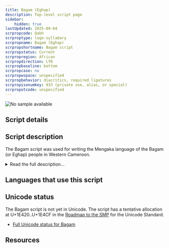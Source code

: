 ```yaml
---
title: Bagam (Eghap)
description: Top-level script page
sidebar:
    hidden: true
lastUpdated: 2025-09-04
scrpropcode: Qabh
scrproptype: logo-syllabary
scrpropname: Bagam (Eghap)
scrpropshortname: Bagam script
scrpropstatus: Current
scrpropregion: African
scrpropdirection: LTR
scrpropbaseline: bottom
scrpropcase: no
scrpropwspace: unspecified
scrpropbehavior: diacritics, required ligatures
scrpropisonumkey: 933 (private use, alias, or special)
scrpropotcode: unspecified
---
```



![No sample available](../images/nosample.png)



## Script details

<ScriptDetails />

## Script description

The Bagam script was used for writing the Mengaka language of the Bagam (or Eghap) people in Western Cameroon.

<details>
<summary>Read the full description...</summary>The script bears some similarity to the Bamum script, used in a neighbouring region, which has led to speculation that the two scripts developed concurrently from a common source, but did not borrow directly from each other. It was created by the Eghap King Pufong in the late C19th or early C20th, and used for private correspondence and record-keeping, although it is not believed to have ever enjoyed widespread use.

It first became known to the outside world following a thesis submission by British military officer Louis Malcolm to the Journal of African Society in 1921. Although the thesis was not published in its entirety - the list of characters was omitted - it gave the script publicity and prompted discussion by other linguists. Following his discovery of the complete thesis in the Haddon Library, Cambridge, Konrad Tuchsherer was able to publish the list of characters for the first time in his paper 'The Lost Script of the Bagam'.

The characters recorded by Malcolm and Tuchscherer number over 100, although the original character set is presumed to have numbered several hundred. The script includes both ideographs and phonetic symbols. The precise identification of many of these characters is either incomplete or uncertain, but some ligatures are noted, as well as independent consonants, independent vowels, CV syllables, and CVC syllables. Some overlap between ideographic and phonetic symbols is evident - a single character is used for representing both 'you' and 'w/ω', and for both 'spear' and 'ŋg/k', for example - although the extent to which this overlap occurred is uncertain.

Numerals from 1-10 are also represented in the script. These display a greater similarity with the Bamum script than do the other characters.

There is some interest in literacy development amongst speakers of the Mengaka language. 

_This script is not currently recognized by [ISO 15924](http://www.unicode.org/iso15924/), but is included in ScriptSource for research purposes. If you have any information on this script, please add the information to the site. Your contributions can be a great help in refining and expanding the ISO 15924 standard._
</details>

## Languages that use this script

<WsList script='Qabh' wsMax='5' />

## Unicode status

The Bagam script is not yet in Unicode. The script has a tentative allocation at U+1E420..U+1E4CF in the [Roadmap to the SMP](http://www.unicode.org/roadmaps/smp/) for the Unicode Standard.

- [Full Unicode status for Bagam](/scrlang/unicode/qabh-unicode)



## Resources

<ScriptResources detailSummary='seemore' />

